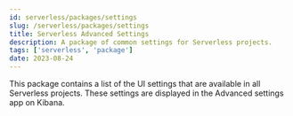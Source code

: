 ```yaml
---
id: serverless/packages/settings
slug: /serverless/packages/settings
title: Serverless Advanced Settings
description: A package of common settings for Serverless projects.
tags: ['serverless', 'package']
date: 2023-08-24
---
```


This package contains a list of the UI settings that are available in all Serverless projects.
These settings are displayed in the Advanced settings app on Kibana.